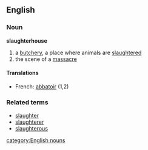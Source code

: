 ==English==
===Noun===
'''slaughterhouse'''
#a [[butchery]], a place where animals are [[slaughtered]]
#the scene of a [[massacre]]
====Translations====
*French: [[abbatoir]] (1,2)

===Related terms===
*[[slaughter]]
*[[slaughterer]]
*[[slaughterous]]

[[category:English nouns]]